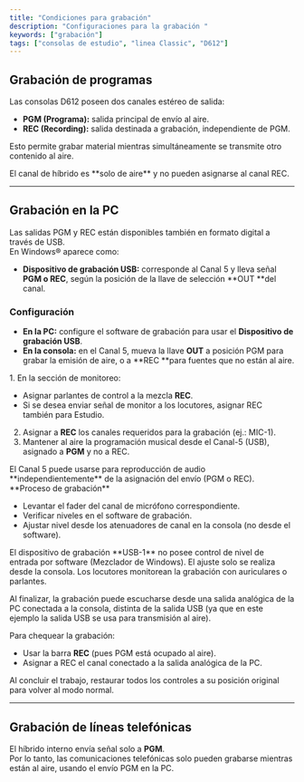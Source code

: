 ```yaml
---
title: "Condiciones para grabación"
description: "Configuraciones para la grabación "
keywords: ["grabación"]
tags: ["consolas de estudio", "linea Classic", "D612"]
---
```


## Grabación de programas

Las consolas D612 poseen dos canales estéreo de salida:

- **PGM (Programa):** salida principal de envío al aire.
- **REC (Recording):** salida destinada a grabación, independiente de PGM.

Esto permite grabar material mientras simultáneamente se transmite otro contenido al aire.

<Note>
  El canal de híbrido es **solo de aire** y no pueden asignarse al canal REC.
</Note>

---

## Grabación en la PC

Las salidas PGM y REC están disponibles también en formato digital a través de USB.\
En Windows® aparece como:

- **Dispositivo de grabación USB:** corresponde al Canal 5 y lleva señal **PGM o REC**, según la posición de la llave de selección \*\*OUT \*\*del canal.

### Configuración

- **En la PC:** configure el software de grabación para usar el **Dispositivo de grabación USB**.
- **En la consola:** en el Canal 5, mueva la llave **OUT** a posición PGM para grabar la emisión de aire, o a \*\*REC \*\*para fuentes que no están al aire.

<Accordion title="EJEMPLO: Grabar voces con programación al aire" icon="microphone" iconType="solid">
  1. En la sección de monitoreo:

  - Asignar parlantes de control a la mezcla **REC**.
  - Si se desea enviar señal de monitor a los locutores, asignar REC también para Estudio.

  2. Asignar a **REC** los canales requeridos para la grabación (ej.: MIC-1).
  3. Mantener al aire la programación musical desde el Canal-5 (USB), asignado a **PGM** y no a REC.

  <Note>
    El Canal 5 puede usarse para reproducción de audio **independientemente** de la asignación del envío (PGM o REC).
  </Note>
  **Proceso de grabación**

  - Levantar el fader del canal de micrófono correspondiente.
  - Verificar niveles en el software de grabación.
  - Ajustar nivel desde los atenuadores de canal en la consola (no desde el software).

  <Danger>
    El dispositivo de grabación **USB-1** no posee control de nivel de entrada por software (Mezclador de Windows). El ajuste solo se realiza desde la consola.
  </Danger>
  Los locutores monitorean la grabación con auriculares o parlantes.

  Al finalizar, la grabación puede escucharse desde una salida analógica de la PC conectada a la consola, distinta de la salida USB (ya que en este ejemplo la salida USB se usa para transmisión al aire).

  Para chequear la grabación:

  - Usar la barra **REC** (pues PGM está ocupado al aire).
  - Asignar a REC el canal conectado a la salida analógica de la PC.

  Al concluir el trabajo, restaurar todos los controles a su posición original para volver al modo normal.
</Accordion>

---

## Grabación de líneas telefónicas

El híbrido interno envía señal solo a **PGM**.\
Por lo tanto, las comunicaciones telefónicas solo pueden grabarse mientras están al aire, usando el envío PGM en la PC.